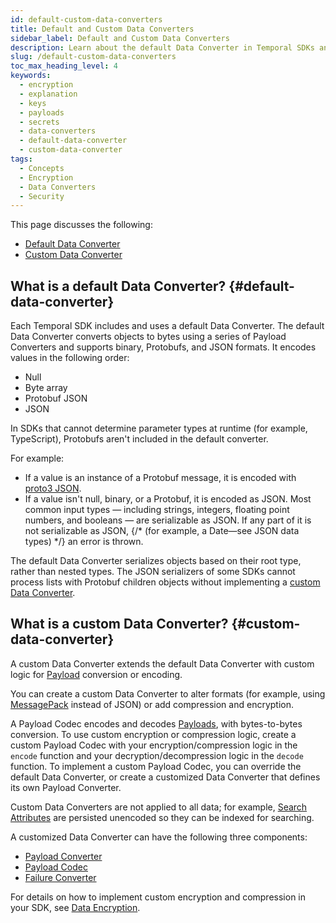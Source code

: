 ```yaml
---
id: default-custom-data-converters
title: Default and Custom Data Converters
sidebar_label: Default and Custom Data Converters
description: Learn about the default Data Converter in Temporal SDKs and how to implement a custom Data Converter for custom serialization and encoding needs.
slug: /default-custom-data-converters
toc_max_heading_level: 4
keywords:
  - encryption
  - explanation
  - keys
  - payloads
  - secrets
  - data-converters
  - default-data-converter
  - custom-data-converter
tags:
  - Concepts
  - Encryption
  - Data Converters
  - Security
---
```


This page discusses the following: 
- [Default Data Converter](#default-data-converter)
- [Custom Data Converter](#custom-data-converter)

## What is a default Data Converter? {#default-data-converter}

Each Temporal SDK includes and uses a default Data Converter.
The default Data Converter converts objects to bytes using a series of Payload Converters and supports binary, Protobufs, and JSON formats.
It encodes values in the following order:

- Null
- Byte array
- Protobuf JSON
- JSON

In SDKs that cannot determine parameter types at runtime (for example, TypeScript), Protobufs aren't included in the default converter.

For example:

- If a value is an instance of a Protobuf message, it is encoded with [proto3 JSON](https://developers.google.com/protocol-buffers/docs/proto3#json).
- If a value isn't null, binary, or a Protobuf, it is encoded as JSON. Most common input types — including strings, integers, floating point numbers, and booleans — are serializable as JSON. If any part of it is not serializable as JSON, {/* (for example, a Date—see JSON data types) */} an error is thrown.

The default Data Converter serializes objects based on their root type, rather than nested types.
The JSON serializers of some SDKs cannot process lists with Protobuf children objects without implementing a [custom Data Converter](#custom-data-converter).

## What is a custom Data Converter? {#custom-data-converter}

A custom Data Converter extends the default Data Converter with custom logic for [Payload](/dataconversion#payload) conversion or encoding.

You can create a custom Data Converter to alter formats (for example, using [MessagePack](https://msgpack.org/) instead of JSON) or add compression and encryption.

A Payload Codec encodes and decodes [Payloads](/dataconversion#payload), with bytes-to-bytes conversion.
To use custom encryption or compression logic, create a custom Payload Codec with your encryption/compression logic in the `encode` function and your decryption/decompression logic in the `decode` function.
To implement a custom Payload Codec, you can override the default Data Converter, or create a customized Data Converter that defines its own Payload Converter.

Custom Data Converters are not applied to all data; for example, [Search Attributes](/visibility#search-attribute) are persisted unencoded so they can be indexed for searching.

A customized Data Converter can have the following three components:

- [Payload Converter](/payload-converter)
- [Payload Codec](/payload-codec)
- [Failure Converter](/failure-converter)

For details on how to implement custom encryption and compression in your SDK, see [Data Encryption](/production-deployment/data-encryption).


